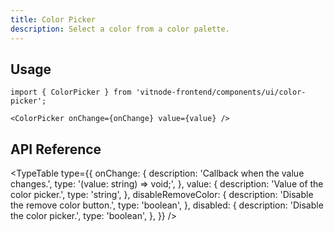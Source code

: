 ```yaml
---
title: Color Picker
description: Select a color from a color palette.
---
```


## Usage

```tsx
import { ColorPicker } from 'vitnode-frontend/components/ui/color-picker';
```

```tsx
<ColorPicker onChange={onChange} value={value} />
```

## API Reference


<TypeTable
  type={{
    onChange: {
      description: 'Callback when the value changes.',
      type: '(value: string) => void;',
    },
    value: {
      description: 'Value of the color picker.',
      type: 'string',
    },
    disableRemoveColor: {
      description: 'Disable the remove color button.',
      type: 'boolean',
    },
    disabled: {
      description: 'Disable the color picker.',
      type: 'boolean',
    },
  }}
/>
